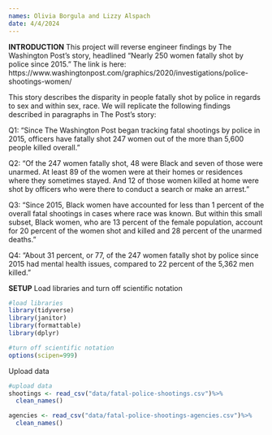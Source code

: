 ```yaml
---
names: Olivia Borgula and Lizzy Alspach
date: 4/4/2024
---
```

**INTRODUCTION**
This project will reverse engineer findings by The Washington Post's story, headlined "Nearly 250 women fatally shot by police since 2015." The link is here: https://www.washingtonpost.com/graphics/2020/investigations/police-shootings-women/ 


This story describes the disparity in people fatally shot by police in regards to sex and within sex, race. We will replicate the following findings described in paragraphs in The Post’s story: 

Q1: “Since The Washington Post began tracking fatal shootings by police in 2015, officers have fatally shot 247 women out of the more than 5,600 people killed overall.”

Q2: “Of the 247 women fatally shot, 48 were Black and seven of those were unarmed. At least 89 of the women were at their homes or residences where they sometimes stayed. And 12 of those women killed at home were shot by officers who were there to conduct a search or make an arrest.”

Q3: “Since 2015, Black women have accounted for less than 1 percent of the overall fatal shootings in cases where race was known. But within this small subset, Black women, who are 13 percent of the female population, account for 20 percent of the women shot and killed and 28 percent of the unarmed deaths.”

Q4: “About 31 percent, or 77, of the 247 women fatally shot by police since 2015 had mental health issues, compared to 22 percent of the 5,362 men killed.”

**SETUP**
Load libraries and turn off scientific notation
```r
#load libraries
library(tidyverse)
library(janitor)
library(formattable)
library(dplyr)

#turn off scientific notation
options(scipen=999)
```

Upload data
```r
#upload data
shootings <- read_csv("data/fatal-police-shootings.csv")%>%
  clean_names()

agencies <- read_csv("data/fatal-police-shootings-agencies.csv")%>%
  clean_names()
```


